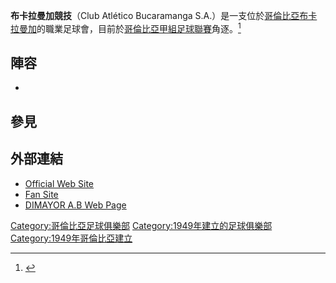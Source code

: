 {{Infobox football club
| clubname   = 布卡拉曼加
| image      = 
| fullname   = Club Atlético Bucaramanga S.A.
| founded    = {{Start date and age|df=yes|1949|05|11}}
| ground     = [[阿方索·洛佩斯球場|阿方索·洛佩斯球場]]
| capacity   = 28,000
| nickname   = ''Leopardo'' (The Leopard)<br />''Búcaros''<br />''Canario''<br />''Auriverde''
| chairman   = Hector Cardenas
| manager    = [[Bernardo_Redín|Bernardo Redín]]
| league     = [[哥倫比亞足球甲級聯賽|哥倫比亞足球甲級聯賽]]
| season     = 2019
| position   = 第 15 位
| website    = http://www.atleticobucaramanga.com.co/
| pattern_la1= _Bucaramanga Home 2012 B|pattern_b1= _Bucaramanga Home 2012 B|pattern_ra1= _Bucaramanga Home 2012 B
| leftarm1=|body1=|rightarm1=|shorts1=ffffff|socks1=ffffff
| pattern_la2= _Bucaramanga Away 2012 B|pattern_b2= _Bucaramanga Away 2012 B|pattern_ra2= _Bucaramanga Away 2012 B
| leftarm2=  |body2=FFFFFF|rightarm2=|shorts2=005000|socks2=ffe400
}}

'''布卡拉曼加競技'''（Club Atlético Bucaramanga S.A.）是一支位於[[哥倫比亞|哥倫比亞]][[布卡拉曼加|布卡拉曼加]]的職業足球會，目前於[[哥倫比亞甲組足球聯賽|哥倫比亞甲組足球聯賽]]角逐。<ref>{{cite web |url=http://dimayor.com/equipos/bucaramanga.html |title=存档副本 |accessdate=2012-04-07  |deadurl=yes |archiveurl=https://web.archive.org/web/20120420090507/http://dimayor.com/equipos/bucaramanga.html |archivedate=2012-04-20 }}</ref>

== 陣容 ==
* {{Updated|2014年4月14日}}
{{Fs start}}
{{Fs player|no=1|nat=Colombia|name=James Aguirre|pos=GK}}
{{Fs player|no=2|nat=Colombia|name=Carlos Gallego|pos=DF}}
{{Fs player|no=3|nat=Colombia|name=[[Germán_Mera|Germán Mera]]|pos=DF}}
{{Fs player|no=4|nat=Colombia|name=Luis Rivas|pos=DF}}
{{Fs player|no=5|nat=Colombia|name=Eimer Arevalo|pos=DF}}
{{Fs player|no=6|nat=Colombia|name=Danny Cano|pos=DF}}
{{Fs player|no=7|nat=Colombia|name=Jamillacson Palacios|pos=FW}}
{{Fs player|no=8|nat=Colombia|name=Jonathan Lara|pos=MF}}
{{Fs player|no=9|nat=Argentina|name=[[Emanuel_De_Porras|Emanuel De Porras]]|pos=FW}}
{{Fs player|no=10|nat=Colombia|name=Mario Jaramillo|pos=MF}}
{{Fs player|no=11|nat=Colombia|name=Jeysen Nuñez|pos=FW}}
{{Fs player|no=12|nat=Colombia|name=Miguel Solis|pos=GK}}
{{Fs player|no=13|nat=Colombia|name=Yeison Chacon|pos=MF}}
{{Fs player|no=14|nat=Colombia|name=Jair Lopez|pos=DF}}
{{Fs mid}}
{{Fs player|no=15|nat=Colombia|name=Wilson Prado|pos=FW}}
{{Fs player|no=16|nat=Colombia|name=Elkin Barrera|pos=MF}}
{{Fs player|no=17|nat=Colombia|name=Eliecer Quiñones|pos=DF}}
{{Fs player|no=18|nat=Colombia|name=[[Óscar_Arce|Óscar Arce]]|pos=DF}}
{{Fs player|no=19|nat=Colombia|name=Anibal Mosquera|pos=FW}}
{{Fs player|no=20|nat=Colombia|name=John Perez|pos=MF}}
{{Fs player|no=21|nat=Colombia|name=Ferney Rios|pos=FW}}
{{Fs player|no=23|nat=Colombia|name=Carlos Palacios|pos=MF}}
{{Fs player|no=24|nat=Colombia|name=Hernán Andrés Sarmiento|pos=MF}}
{{Fs player|no=25|nat=Colombia|name=Eduardo Rodriguez|pos=MF}}
{{Fs player|no=26|nat=Colombia|name=Pedro Solano|pos=DF}}
{{Fs player|no=29|nat=Colombia|name=Tommy Tobar|pos=FW}}
{{Fs player|no=|nat=Colombia|name=Christian Mafla|pos=DF}}
{{Fs end}}

==參見==
{{reflist}}

==外部連結==
{{Commonscat|Club Atlético Bucaramanga Corporación Deportiva}}
* [https://web.archive.org/web/20180323182833/http://clubatleticobucaramanga.org/ Official Web Site]
* [http://www.atleticobucaramanga.com/ Fan Site] {{Wayback|url=http://www.atleticobucaramanga.com/ |date=20190911072545 }}
* [https://web.archive.org/web/20070321082145/http://www.dimayor.com/club_bucaramanga.htm DIMAYOR A.B Web Page]

{{DEFAULTSORT:Atlético Bucaramanga}}
[[Category:哥倫比亞足球俱樂部|Category:哥倫比亞足球俱樂部]]
[[Category:1949年建立的足球俱樂部|Category:1949年建立的足球俱樂部]]
[[Category:1949年哥倫比亞建立|Category:1949年哥倫比亞建立]]
